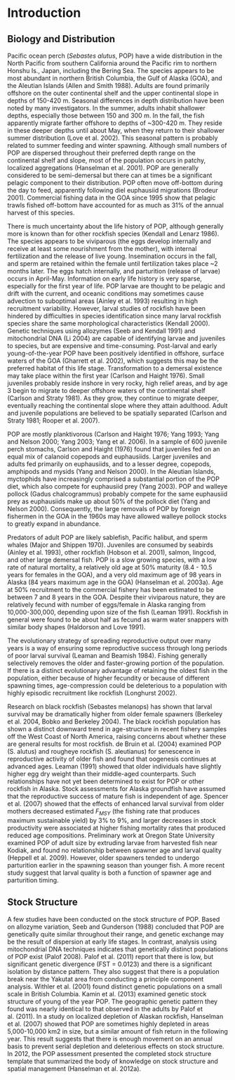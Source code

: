# Introduction
## Biology and Distribution
Pacific ocean perch (*Sebastes alutus*, POP) have a wide distribution in the North Pacific from southern California around the Pacific rim to northern Honshu Is., Japan, including the Bering Sea. The species appears to be most abundant in northern British Columbia, the Gulf of Alaska (GOA), and the Aleutian Islands (Allen and Smith 1988). Adults are found primarily offshore on the outer continental shelf and the upper continental slope in depths of 150-420 m. Seasonal differences in depth distribution have been noted by many investigators. In the summer, adults inhabit shallower depths, especially those between 150 and 300 m. In the fall, the fish apparently migrate farther offshore to depths of ~300-420 m. They reside in these deeper depths until about May, when they return to their shallower summer distribution (Love et al. 2002). This seasonal pattern is probably related to summer feeding and winter spawning. Although small numbers of POP are dispersed throughout their preferred depth range on the continental shelf and slope, most of the population occurs in patchy, localized aggregations (Hanselman et al. 2001). POP are generally considered to be semi-demersal but there can at times be a significant pelagic component to their distribution. POP often move off-bottom during the day to feed, apparently following diel euphausiid migrations (Brodeur 2001). Commercial fishing data in the GOA since 1995 show that pelagic trawls fished off-bottom have accounted for as much as 31% of the annual harvest of this species.

There is much uncertainty about the life history of POP, although generally more is known than for other rockfish species (Kendall and Lenarz 1986). The species appears to be viviparous (the eggs develop internally and receive at least some nourishment from the mother), with internal fertilization and the release of live young. Insemination occurs in the fall, and sperm are retained within the female until fertilization takes place ~2 months later. The eggs hatch internally, and parturition (release of larvae) occurs in April-May. Information on early life history is very sparse, especially for the first year of life. POP larvae are thought to be pelagic and drift with the current, and oceanic conditions may sometimes cause advection to suboptimal areas (Ainley et al. 1993) resulting in high recruitment variability. However, larval studies of rockfish have been hindered by difficulties in species identification since many larval rockfish species share the same morphological characteristics (Kendall 2000). Genetic techniques using allozymes (Seeb and Kendall 1991) and mitochondrial DNA (Li 2004) are capable of identifying larvae and juveniles to species, but are expensive and time-consuming. Post-larval and early young-of-the-year POP have been positively identified in offshore, surface waters of the GOA (Gharrett et al. 2002), which suggests this may be the preferred habitat of this life stage. Transformation to a demersal existence may take place within the first year (Carlson and Haight 1976). Small juveniles probably reside inshore in very rocky, high relief areas, and by age 3 begin to migrate to deeper offshore waters of the continental shelf (Carlson and Straty 1981). As they grow, they continue to migrate deeper, eventually reaching the continental slope where they attain adulthood. Adult and juvenile populations are believed to be spatially separated (Carlson and Straty 1981; Rooper et al. 2007). 

POP are mostly planktivorous (Carlson and Haight 1976; Yang 1993; Yang and Nelson 2000; Yang 2003; Yang et al. 2006). In a sample of 600 juvenile perch stomachs, Carlson and Haight (1976) found that juveniles fed on an equal mix of calanoid copepods and euphausiids. Larger juveniles and adults fed primarily on euphausiids, and to a lesser degree, copepods, amphipods and mysids (Yang and Nelson 2000). In the Aleutian Islands, myctophids have increasingly comprised a substantial portion of the POP diet, which also compete for euphausiid prey (Yang 2003). POP and walleye pollock (Gadus chalcogrammus) probably compete for the same euphausiid prey as euphausiids make up about 50% of the pollock diet (Yang and Nelson 2000). Consequently, the large removals of POP by foreign fishermen in the GOA in the 1960s may have allowed walleye pollock stocks to greatly expand in abundance.

Predators of adult POP are likely sablefish, Pacific halibut, and sperm whales (Major and Shippen 1970). Juveniles are consumed by seabirds (Ainley et al. 1993), other rockfish (Hobson et al. 2001), salmon, lingcod, and other large demersal fish.
POP is a slow growing species, with a low rate of natural mortality, a relatively old age at 50% maturity (8.4 - 10.5 years for females in the GOA), and a very old maximum age of 98 years in Alaska (84 years maximum age in the GOA) (Hanselman et al. 2003a). Age at 50% recruitment to the commercial fishery has been estimated to be between 7 and 8 years in the GOA. Despite their viviparous nature, they are relatively fecund with number of eggs/female in Alaska ranging from 10,000-300,000, depending upon size of the fish (Leaman 1991). Rockfish in general were found to be about half as fecund as warm water snappers with similar body shapes (Haldorson and Love 1991).

The evolutionary strategy of spreading reproductive output over many years is a way of ensuring some reproductive success through long periods of poor larval survival (Leaman and Beamish 1984). Fishing generally selectively removes the older and faster-growing portion of the population. If there is a distinct evolutionary advantage of retaining the oldest fish in the population, either because of higher fecundity or because of different spawning times, age-compression could be deleterious to a population with highly episodic recruitment like rockfish (Longhurst 2002). 

Research on black rockfish (Sebastes melanops) has shown that larval survival may be dramatically higher from older female spawners (Berkeley et al. 2004, Bobko and Berkeley 2004). The black rockfish population has shown a distinct downward trend in age-structure in recent fishery samples off the West Coast of North America, raising concerns about whether these are general results for most rockfish. de Bruin et al. (2004) examined POP (S. alutus) and rougheye rockfish (S. aleutianus) for senescence in reproductive activity of older fish and found that oogenesis continues at advanced ages. Leaman (1991) showed that older individuals have slightly higher egg dry weight than their middle-aged counterparts. Such relationships have not yet been determined to exist for POP or other rockfish in Alaska. Stock assessments for Alaska groundfish have assumed that the reproductive success of mature fish is independent of age. Spencer et al. (2007) showed that the effects of enhanced larval survival from older mothers decreased estimated $F_{MSY}$ (the fishing rate that produces maximum sustainable yield) by 3% to 9%, and larger decreases in stock productivity were associated at higher fishing mortality rates that produced reduced age compositions. Preliminary work at Oregon State University examined POP of adult size by extruding larvae from harvested fish near Kodiak, and found no relationship between spawner age and larval quality (Heppell et al. 2009). However, older spawners tended to undergo parturition earlier in the spawning season than younger fish. A more recent study suggest that larval quality is both a function of spawner age and parturition timing.

## Stock Structure

A few studies have been conducted on the stock structure of POP. Based on allozyme variation, Seeb and Gunderson (1988) concluded that POP are genetically quite similar throughout their range, and genetic exchange may be the result of dispersion at early life stages. In contrast, analysis using mitochondrial DNA techniques indicates that genetically distinct populations of POP exist (Palof 2008). Palof et al. (2011) report that there is low, but significant genetic divergence (FST = 0.0123) and there is a significant isolation by distance pattern. They also suggest that there is a population break near the Yakutat area from conducting a principle component analysis. Withler et al. (2001) found distinct genetic populations on a small scale in British Columbia. Kamin et al. (2013) examined genetic stock structure of young of the year POP. The geographic genetic pattern they found was nearly identical to that observed in the adults by Palof et al. (2011).
In a study on localized depletion of Alaskan rockfish, Hanselman et al. (2007) showed that POP are sometimes highly depleted in areas 5,000-10,000 km2 in size, but a similar amount of fish return in the following year. This result suggests that there is enough movement on an annual basis to prevent serial depletion and deleterious effects on stock structure. In 2012, the POP assessment presented the completed stock structure template that summarized the body of knowledge on stock structure and spatial management (Hanselman et al. 2012a). 

